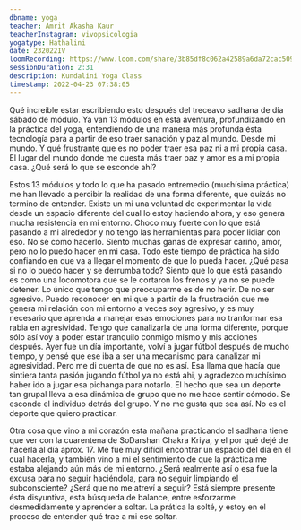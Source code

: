 ```yaml
---
dbname: yoga
teacher: Amrit Akasha Kaur
teacherInstagram: vivopsicologia
yogatype: Hathalini
date: 232022IV
loomRecording: https://www.loom.com/share/3b85df8c062a42589a6da72cac509bac
sessionDuration: 2:31
description: Kundalini Yoga Class
timestamp: 2022-04-23 07:38:05
---
```


Qué increíble estar escribiendo esto después del treceavo sadhana de día sábado de módulo. Ya van 13 módulos en esta aventura, profundizando en la práctica del yoga, entendiendo de una manera más profunda ésta tecnología para a partir de eso traer sanación y paz al mundo. Desde mi mundo. Y qué frustrante que es no poder traer esa paz ni a mi propia casa. El lugar del mundo donde me cuesta más traer paz y amor es a mi propia casa. ¿Qué será lo que se esconde ahí?

Estos 13 módulos y todo lo que ha pasado entremedio (muchísima práctica) me han llevado a percibir la realidad de una forma diferente, que quizás no termino de entender. Existe un mi una voluntad de experimentar la vida desde un espacio diferente del cual lo estoy haciendo ahora, y eso genera mucha resistencia en mi entorno. Choco muy fuerte con lo que está pasando a mi alrededor y no tengo las herramientas para poder lidiar con eso. No sé como hacerlo. Siento muchas ganas de expresar cariño, amor, pero no lo puedo hacer en mi casa. Todo este tiempo de práctica ha sido confiando en que va a llegar el momento de que lo pueda hacer. ¿Qué pasa si no lo puedo hacer y se derrumba todo? Siento que lo que está pasando es como una locomotora que se le cortaron los frenos y ya no se puede detener. Lo único que tengo que preocuparme es de no herir. De no ser agresivo. Puedo reconocer en mi que a partir de la frustración que me genera mi relación con mi entorno a veces soy agresivo, y es muy necesario que aprenda a manejar esas emociones para no tranformar esa rabia en agresividad. Tengo que canalizarla de una forma diferente, porque sólo así voy a poder estar tranquilo conmigo mismo y mis acciones después. Ayer fue un día importante, volví a jugar fútbol después de mucho tiempo, y pensé que ese iba a ser una mecanismo para canalizar mi agresividad. Pero me di cuenta de que no es así. Esa llama que hacía que sintiera tanta pasión jugando fútbol ya no está ahi, y agradezco muchísimo haber ido a jugar esa pichanga para notarlo. El hecho que sea un deporte tan grupal lleva a esa dinámica de grupo que no me hace sentir cómodo. Se esconde el individuo detrás del grupo. Y no me gusta que sea así. No es el deporte que quiero practicar.

Otra cosa que vino a mi corazón esta mañana practicando el sadhana tiene que ver con la cuarentena de SoDarshan Chakra Kriya, y el por qué dejé de hacerla al día aprox. 17. Me fue muy difícil encontrar un espacio del día en el cual hacerla, y también vino a mi el sentimiento de que la práctica me estaba alejando aún más de mi entorno. ¿Será realmente así o esa fue la excusa para no seguir haciéndola, para no seguir limpiando el subconsciente? ¿Será que no me atreví a seguir? Está siempre presente ésta disyuntiva, esta búsqueda de balance, entre esforzarme desmedidamente y aprender a soltar. La prática la solté, y estoy en el proceso de entender qué trae a mi ese soltar.

